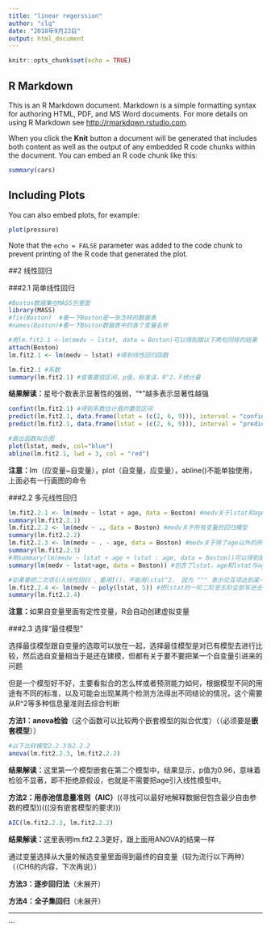 ---
title: "linear regerssion"
author: "clq"
date: "2018年9月22日"
output: html_document
---

```{r setup, include=FALSE}
knitr::opts_chunk$set(echo = TRUE)
```

## R Markdown

This is an R Markdown document. Markdown is a simple formatting syntax for authoring HTML, PDF, and MS Word documents. For more details on using R Markdown see <http://rmarkdown.rstudio.com>.

When you click the **Knit** button a document will be generated that includes both content as well as the output of any embedded R code chunks within the document. You can embed an R code chunk like this:

```{r cars}
summary(cars)
```

## Including Plots

You can also embed plots, for example:

```{r pressure, echo=FALSE}
plot(pressure)
```

Note that the `echo = FALSE` parameter was added to the code chunk to prevent printing of the R code that generated the plot.


##2 线性回归

###2.1 简单线性回归

```{r warning=FALSE , message=FALSE}
#Boston数据集在MASS包里面
library(MASS)
#fix(Boston)  #看一下Boston是一张怎样的数据表
#names(Boston)#看一下Boston数据表中的各个变量名称

#用lm.fit2.1 <-lm(medv ~ lstat, data = Boston)可以得到跟以下两句同样的结果
attach(Boston)
lm.fit2.1 <- lm(medv ~ lstat) #得到线性回归函数

lm.fit2.1 #系数
summary(lm.fit2.1) #查看置信区间，p值，标准误，R^2，F统计量
```

**结果解读：**星号个数表示显著性的强弱，“*”越多表示显著性越强

```{r warning=FALSE}
confint(lm.fit2.1) #得到系数估计值的置信区间
predict(lm.fit2.1, data.frame(lstat = (c(2, 6, 9))), interval = "confidence") #用lstat预测medv得到的置信区间
predict(lm.fit2.1, data.frame(lstat = (c(2, 6, 9))), interval = "prediction") #用lstat预测medv得到的预测区间

#画出函数拟合图
plot(lstat, medv, col="blue")
abline(lm.fit2.1, lwd = 3, col = "red")

```

**注意：**lm（应变量~自变量），plot（自变量，应变量），abline()不能单独使用，上面必有一行画图的命令


###2.2 多元线性回归


```{r warning=F}
lm.fit2.2.1 <- lm(medv ~ lstat + age, data = Boston) #medv关于lstat和age的回归模型
summary(lm.fit2.2.1)
lm.fit2.2.2 <- lm(medv ~ ., data = Boston) #medv关于所有变量的回归模型
summary(lm.fit2.2.2)
lm.fit2.2.3 <- lm(medv ~ . - age, data = Boston) #medv关于除了age以外的所有变量的回归模型
summary(lm.fit2.2.3)
#用summary(lm(medv ~ lstat + age + lstat : age, data = Boston))可以得到跟以下语句一样的结果
summary(lm(medv ~ lstat+age, data = Boston)) #包含了lstat，age和lstat与age的交互项

#如果要把二次项引入线性回归 ，要用I()，不能用lstat^2， 因为 "^" 表示交互项达到某一个次数，或者用下面的函数
lm.fit2.2.4 <- lm(medv ~ poly(lstat, 5)) #把lstat的一阶二阶至五阶全部写进去了
summary(lm.fit2.2.4)

```
**注意：**如果自变量里面有定性变量，R会自动创建虚拟变量

###2.3 选择“最佳模型”

选择最佳模型跟自变量的选取可以放在一起，选择最佳模型是对已有模型去进行比较，然后选自变量相当于是还在建模，但都有关于要不要把某一个自变量引进来的问题

但是一个模型好不好，主要看拟合的怎么样或者预测能力如何，根据模型不同的用途有不同的标准，以及可能会出现某两个检测方法得出不同结论的情况，这个需要从R^2等多种信息量准则去综合判断

**方法1：anova检验**（这个函数可以比较两个嵌套模型的拟合优度）（（必须要是**嵌套模型**））

```{r , echo=TRUE,warning=FALSE}
#以下比较模型2.2.3与2.2.2
anova(lm.fit2.2.3, lm.fit2.2.2)

```
**结果解读：**这里第一个模型嵌套在第二个模型中，结果显示，p值为0.96，意味着检验不显著，即不拒绝原假设，也就是不需要把age引入线性模型中。

**方法2：用赤池信息量准则（AIC）**((寻找可以最好地解释数据但包含最少自由参数的模型))(((没有嵌套模型的要求)))

```{r,echo=TRUE}
AIC(lm.fit2.2.3, lm.fit2.2.2)

```

**结果解读：**这里表明lm.fit2.2.3更好，跟上面用ANOVA的结果一样

通过变量选择从大量的候选变量里面得到最终的自变量（较为流行以下两种）（（CH6的内容，下次再说））

**方法3：逐步回归法**（未展开）

**方法4：全子集回归**（未展开）

---
```

